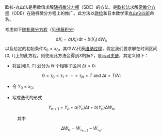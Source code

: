 欧拉-丸山法是用数值求解[[随机微分方程|随机微分方程]]（SDE）的方法，是[[欧拉法|欧拉法]]求解[[常微分方程|常微分方程]]（ODE）在随机微分方程上的推广。此方法以[[欧拉|欧拉]]和日本数学家[[丸山仪四郎|丸山仪四郎]]命名。

考虑如下[[随机微分方程|随机微分方程]]（见[[伊藤积分|伊藤积分]]）
:<math>\mathrm{d} X_t = a(X_t) \, \mathrm{d} t + b(X_t) \, \mathrm{d} W_t,</math>
以及给定的初始条件<math>X_0 = x_0</math>，其中<math>W_t</math>代表[[维纳过程|维纳过程]]，假定我们要求解在时间区间<math>[0,T]</math>上的此方程，则使用此方法会得到<math>X</math>的解<math>Y</math>，是[[马可夫链|马可夫链]]，其定义如下：
* 将区间[0, ''T''] 划分为 ''N'' 个相等子区间 <math>\Delta t>0</math>:

::<math>0 = \tau_{0} < \tau_{1} < \cdots < \tau_{N} = T \mbox{ and } \Delta t = T/N;</math>

* 令 ''Y''<sub>0</sub> = ''x''<sub>0</sub>;

* 写成迭代的形式

::<math>\, Y_{n + 1} = Y_n + a(Y_n) \Delta t + b(Y_n) \Delta W_n,</math>

:其中

::<math>\Delta W_{n} = W_{\tau_{n + 1}} - W_{\tau_n}.</math>

{{Math-stub}}